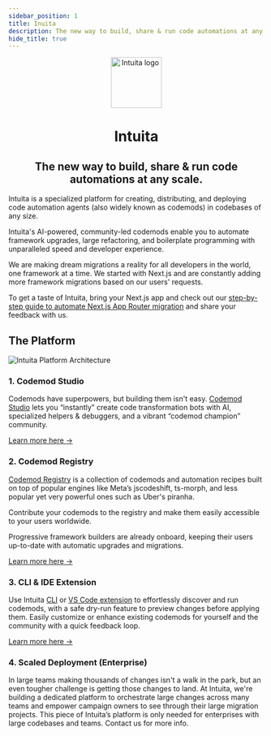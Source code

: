 ```yaml
---
sidebar_position: 1
title: Inuita
description: The new way to build, share & run code automations at any scale.
hide_title: true
---
```


<head>
  <meta property='og:url' content='https://docs.intuita.io/docs/codemod-studio/quickstart'/>
</head>


<head>
  <meta property='og:title' content='Intuita Docs'/>
  <meta property='og:description' content='The new way to build, share & run code automations at any scale.'/>
  <meta name='og:image' content='https://raw.githubusercontent.com/intuita-inc/intuita-docs/main/static/img/docs/intuita-docs-opengraph.png'/>
  <meta property='og:image' content='https://raw.githubusercontent.com/intuita-inc/intuita-docs/main/static/img/docs/intuita-docs-opengraph.png'/>
  
  <meta name='twitter:card' content='summary_large_image'/>
  <meta name='twitter:image' content='https://raw.githubusercontent.com/intuita-inc/intuita-docs/main/static/img/docs/intuita-docs-opengraph.png'/>
</head>

<p align="center">
  <a href="https://intuita.io">
    <img src="/img/intuita-logo.png" height="100" alt="Intuita logo" />
  </a>
</p>
<h1 align="center">Intuita</h1>
<h2 align="center">The new way to build, share & run code automations at any scale.</h2>

Intuita is a specialized platform for creating, distributing, and deploying code automation agents (also widely known as codemods) in codebases of any size.

Intuita's AI-powered, community-led codemods enable you to automate framework upgrades, large refactoring, and boilerplate programming with unparalleled speed and developer experience.

We are making dream migrations a reality for all developers in the world, one framework at a time. We started with Next.js and are constantly adding more framework migrations based on our users' requests.

To get a taste of Intuita, bring your Next.js app and check out our [step-by-step guide to automate Next.js App Router migration](https://docs.intuita.io/blog/dream-migration#from-pages-to-app-migration-with-intuita) and share your feedback with us.


## The Platform

![Intuita Platform Architecture](/img/docs/intuita-platform-architecture.png)


### 1. Codemod Studio

Codemods have superpowers, but building them isn't easy. [Codemod Studio](https://codemod.studio/) lets you “instantly” create code transformation bots with AI, specialized helpers & debuggers, and a vibrant “codemod champion” community.

[Learn more here →](https://docs.intuita.io/docs/codemod-studio/quickstart)

### 2. Codemod Registry

[Codemod Registry](https://github.com/intuita-inc/codemod-registry) is a collection of codemods and automation recipes built on top of popular engines like Meta’s jscodeshift, ts-morph, and less popular yet very powerful ones such as Uber's piranha. 

Contribute your codemods to the registry and make them easily accessible to your users worldwide.

Progressive framework builders are already onboard, keeping their users up-to-date with automatic upgrades and migrations.

[Learn more here →](https://docs.intuita.io/docs/codemod-registry/intro)

### 3. CLI & IDE Extension

Use Intuita [CLI](https://docs.intuita.io/docs/cli/quickstart) or [VS Code extension](https://marketplace.visualstudio.com/items?itemName=Intuita.intuita-vscode-extension) to effortlessly discover and run codemods, with a safe dry-run feature to preview changes before applying them. Easily customize or enhance existing codemods for yourself and the community with a quick feedback loop.

[Learn more here →](https://docs.intuita.io/docs/vs-code-extension/quickstart)

### 4. Scaled Deployment (Enterprise)

In large teams making thousands of changes isn't a walk in the park, but an even tougher challenge is getting those changes to land. At Intuita, we're building a dedicated platform to orchestrate large changes across many teams and empower campaign owners to see through their large migration projects. This piece of Intuita’s platform is only needed for enterprises with large codebases and teams. Contact us for more info.
